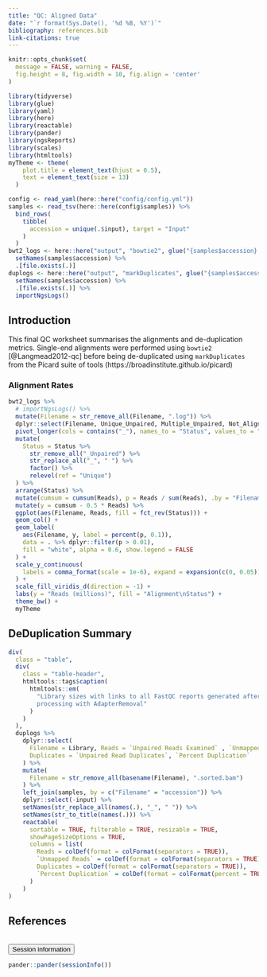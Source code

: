 ```yaml
---
title: "QC: Aligned Data"
date: "`r format(Sys.Date(), '%d %B, %Y')`"
bibliography: references.bib
link-citations: true
---
```


```r
knitr::opts_chunk$set(
  message = FALSE, warning = FALSE,
  fig.height = 8, fig.width = 10, fig.align = 'center'
)
```

```r
library(tidyverse)
library(glue)
library(yaml)
library(here)
library(reactable)
library(pander)
library(ngsReports)
library(scales)
library(htmltools)
myTheme <- theme(
    plot.title = element_text(hjust = 0.5),
    text = element_text(size = 13)
  )
```

```r
config <- read_yaml(here::here("config/config.yml"))
samples <- read_tsv(here::here(config$samples)) %>% 
  bind_rows(
    tibble(
      accession = unique(.$input), target = "Input"
    )
  )
bwt2_logs <- here::here("output", "bowtie2", glue("{samples$accession}.log")) %>% 
  setNames(samples$accession) %>% 
  .[file.exists(.)] 
duplogs <- here::here("output", "markDuplicates", glue("{samples$accession}.metrics.txt")) %>%
  setNames(samples$accession) %>% 
  .[file.exists(.)] %>% 
  importNgsLogs()
```

## Introduction

This final QC worksheet summarises the alignments and de-duplication metrics.
Single-end alignments were performed using `bowtie2` [@Langmead2012-qc] before being de-duplicated using `markDuplicates` from the Picard suite of tools (https://broadinstitute.github.io/picard)


### Alignment Rates

```r
bwt2_logs %>% 
  # importNgsLogs() %>% 
  mutate(Filename = str_remove_all(Filename, ".log")) %>% 
  dplyr::select(Filename, Unique_Unpaired, Multiple_Unpaired, Not_Aligned) %>% 
  pivot_longer(cols = contains("_"), names_to = "Status", values_to = "Reads") %>% 
  mutate(
    Status = Status %>% 
      str_remove_all("_Unpaired") %>% 
      str_replace_all("_", " ") %>% 
      factor() %>%
      relevel(ref = "Unique")
  ) %>% 
  arrange(Status) %>% 
  mutate(cumsum = cumsum(Reads), p = Reads / sum(Reads), .by = "Filename") %>% 
  mutate(y = cumsum - 0.5 * Reads) %>% 
  ggplot(aes(Filename, Reads, fill = fct_rev(Status))) +
  geom_col() +
  geom_label(
    aes(Filename, y, label = percent(p, 0.1)),
    data = . %>% dplyr::filter(p > 0.01),
    fill = "white", alpha = 0.6, show.legend = FALSE
  ) +
  scale_y_continuous(
    labels = comma_format(scale = 1e-6), expand = expansion(c(0, 0.05))
  ) +
  scale_fill_viridis_d(direction = -1) +
  labs(y = "Reads (millions)", fill = "Alignment\nStatus") +
  theme_bw() +
  myTheme
```

## DeDuplication Summary

```r
div(
  class = "table",
  div(
    class = "table-header",
    htmltools::tags$caption(
      htmltools::em(
        "Library sizes with links to all FastQC reports generated after
        processing with AdapterRemoval"
      )
    )
  ),
  duplogs %>% 
    dplyr::select(
      Filename = Library, Reads = `Unpaired Reads Examined` , `Unmapped Reads`,
      Duplicates = `Unpaired Read Duplicates`, `Percent Duplication`  
    ) %>% 
    mutate(
      Filename = str_remove_all(basename(Filename), ".sorted.bam")
    ) %>% 
    left_join(samples, by = c("Filename" = "accession")) %>% 
    dplyr::select(-input) %>% 
    setNames(str_replace_all(names(.), "_", " ")) %>% 
    setNames(str_to_title(names(.))) %>% 
    reactable(
      sortable = TRUE, filterable = TRUE, resizable = TRUE,
      showPageSizeOptions = TRUE,
      columns = list(
        Reads = colDef(format = colFormat(separators = TRUE)),
        `Unmapped Reads` = colDef(format = colFormat(separators = TRUE)),
        Duplicates = colDef(format = colFormat(separators = TRUE)),
        `Percent Duplication` = colDef(format = colFormat(percent = TRUE, digits = 2))
      )
    )
)
```

## References

<div id="refs"></div>

<br>
<button type="button" class="btn btn-default btn-sessioninfo" data-toggle="collapse" data-target="#sessioninfo" style="display: block;">
<span class="glyphicon glyphicon-info-sign" aria-hidden="true"></span> Session information
</button>
</p>
<div id="sessioninfo" class="collapse">
```r
pander::pander(sessionInfo())
```
</div>
